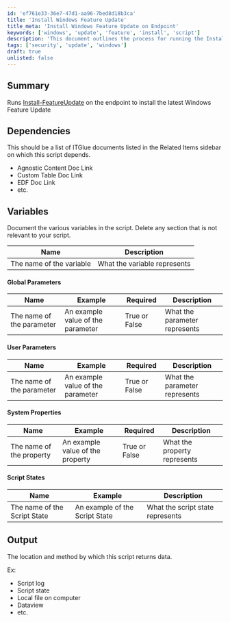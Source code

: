 ```yaml
---
id: 'ef761e33-36e7-47d1-aa96-7bed8d18b3ca'
title: 'Install Windows Feature Update'
title_meta: 'Install Windows Feature Update on Endpoint'
keywords: ['windows', 'update', 'feature', 'install', 'script']
description: 'This document outlines the process for running the Install-FeatureUpdate script to install the latest Windows Feature Update on an endpoint. It includes sample runs, dependencies, and detailed documentation of variables, parameters, and output methods.'
tags: ['security', 'update', 'windows']
draft: true
unlisted: false
---
```

## Summary

Runs [Install-FeatureUpdate](https://proval.itglue.com/DOC-5078775-12024905) on the endpoint to install the latest Windows Feature Update

## Dependencies

This should be a list of ITGlue documents listed in the Related Items sidebar on which this script depends.

- Agnostic Content Doc Link
- Custom Table Doc Link
- EDF Doc Link
- etc.

## Variables

Document the various variables in the script. Delete any section that is not relevant to your script.

| Name                          | Description                          |
|-------------------------------|--------------------------------------|
| The name of the variable      | What the variable represents         |

#### Global Parameters

| Name                          | Example                             | Required     | Description                          |
|-------------------------------|-------------------------------------|--------------|--------------------------------------|
| The name of the parameter     | An example value of the parameter   | True or False| What the parameter represents        |

#### User Parameters

| Name                          | Example                             | Required     | Description                          |
|-------------------------------|-------------------------------------|--------------|--------------------------------------|
| The name of the parameter     | An example value of the parameter   | True or False| What the parameter represents        |

#### System Properties

| Name                          | Example                             | Required     | Description                          |
|-------------------------------|-------------------------------------|--------------|--------------------------------------|
| The name of the property      | An example value of the property    | True or False| What the property represents         |

#### Script States

| Name                          | Example                             | Description                          |
|-------------------------------|-------------------------------------|--------------------------------------|
| The name of the Script State  | An example of the Script State      | What the script state represents     |

## Output

The location and method by which this script returns data.

Ex:

- Script log
- Script state
- Local file on computer
- Dataview
- etc.














